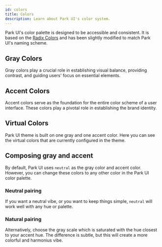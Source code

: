 ```yaml
---
id: colors
title: Colors
description: Learn about Park UI's color system.
---
```



Park UI's color palette is designed to be accessible and consistent. It is based on the
[Radix Colors](https://www.radix-ui.com/colors) and has been slightly modified to match Park UI's naming scheme.

## Gray Colors

Gray colors play a crucial role in establishing visual balance, providing contrast, and guiding users' focus on
essential elements.

<ColorGrid type="gray" />

## Accent Colors

Accent colors serve as the foundation for the entire color scheme of a user interface. These colors play a pivotal role
in establishing the brand identity.

<ColorGrid type="accent" />

## Virtual Colors

Park UI theme is built on one gray and one accent color. Here you can see the virtual colors that are currently
configured in the theme.

<ColorGrid type="virtual" />

## Composing gray and accent

By default, Park UI uses `neutral` as the gray color and accent color. However, you can change these colors to any other
color in the Park UI color palette.

### Neutral pairing

If you want a neutral vibe, or you want to keep things simple, `neutral` will work well with any hue or palette.

### Natural pairing

Alternatively, choose the gray scale which is saturated with the hue closest to your accent hue. The difference is
subtle, but this will create a more colorful and harmonius vibe.

<ColorPairings />
